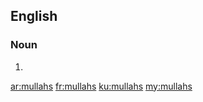 ==English==

===Noun===
{{head|en|noun plural form}}

# {{plural of|mullah|lang=en}}

[[ar:mullahs]]
[[fr:mullahs]]
[[ku:mullahs]]
[[my:mullahs]]